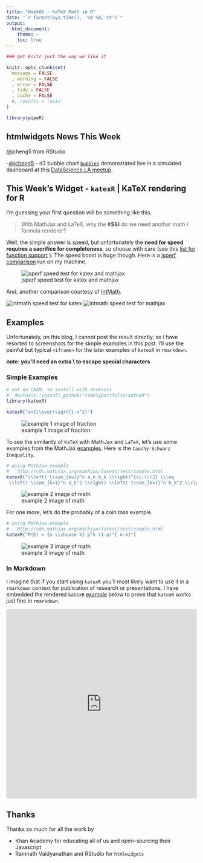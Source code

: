 ```yaml
---
title: "Week05 - KaTeX Math in R"
date: "`r format(Sys.time(), '%B %d, %Y')`"
output:
  html_document:
    theme: ~
    toc: true
---
```


```r
### get knitr just the way we like it

knitr::opts_chunk$set(
  message = FALSE
  , warning = FALSE
  , error = FALSE
  , tidy = FALSE
  , cache = FALSE
  #, results = 'asis'
)

library(pipeR)
```

## htmlwidgets News This Week
@jcheng5 from RStudio

-[\@jcheng5](https://github.com/jcheng5) - d3 bubble chart [`bubbles`](https://github.com/jcheng5/bubbles) demonstrated live in a simulated dashboard at this [DataScience.LA meetup](http://datascience.la/la-r-meetup-january-21-rstudios-shiny-with-joe-cheng/).


## This Week's Widget - `katexR` | KaTeX rendering for R

I'm guessing your first question will be something like this.

> With MathJax and LaTeX, why the **#$&)** do we need another math / formula renderer?

Well, the simple answer is speed, but unfortunately the **need for speed requires a sacrifice for completeness**, so choose with care (see this [list for function support](https://github.com/Khan/KaTeX/wiki/Function-Support-in-KaTeX) ).  The speed boost is huge though.  Here is a [jsperf comparison](http://jsperf.com/katex-vs-mathjax) run on my machine.

![jsperf speed test for katex and mathjax](img/jsperf.png)

And, another comparison courtesy of [IntMath](http://www.intmath.com/cg5/katex-mathjax-comparison.php?processor=MathJax).

![intmath speed test for katex](img/intmath_katex.png)
![intmath speed test for mathjax](img/intmath_mathjax.png)


## Examples

Unfortunately, on this blog, I cannot post the result directly, so I have resorted to screenshots for the simple examples in this post.  I'll use the painful but typical `<iframe>` for the later examples of `katexR` in `rmarkdown`.

**note: you'll need an extra \\ to escape special characters**

### Simple Examples

```r
# not on CRAN, so install with devtools
#  devtools::install_github("timelyportfolio/katexR")
library(katexR)

katexR("x+1\\over\\sqrt{1-x^2}")
```

![example 1 image of fraction](img/example01.png)

To see the similarity of `KaTeX` with MathJax and `LaTeX`, let's use some examples from the MathJax [examples](http://cdn.mathjax.org/mathjax/latest/test/sample.html).  Here is the `Cauchy-Schwarz Inequality`.

```r
# using MathJax example
#   http://cdn.mathjax.org/mathjax/latest/test/sample.html
katexR("\\left( \\sum_{k=1}^n a_k b_k \\right)^{\\!\\!2} \\leq
 \\left( \\sum_{k=1}^n a_k^2 \\right) \\left( \\sum_{k=1}^n b_k^2 \\right)")
```

![example 2 image of math](img/example02.png)

For one more, let's do the probably of a coin toss example.

```r
# using MathJax example
#   http://cdn.mathjax.org/mathjax/latest/test/sample.html
katexR("P(E) = {n \\choose k} p^k (1-p)^{ n-k}")
```

![example 3 image of math](img/example03.png)

### In Markdown

I imagine that if you start using `katexR` you'll most likely want to use it in a `rmarkdown` context for publication of research or presentations.  I have embedded the rendered `katexR` [example](https://github.com/timelyportfolio/katexR/blob/master/inst/examples/examples.Rmd) below to prove that `katexR` works just fine in `rmarkdown`.

<iframe src = "http://timelyportfolio.github.io/buildingwidgets/week05/examples.html" seamless height = 500px width = 100% style = "border:none;"></iframe>

## Thanks

Thanks so much for all the work by

- Khan Academy for educating all of us and open-sourcing their Javascript
- Ramnath Vaidyanathan and RStudio for `htmlwidgets`
